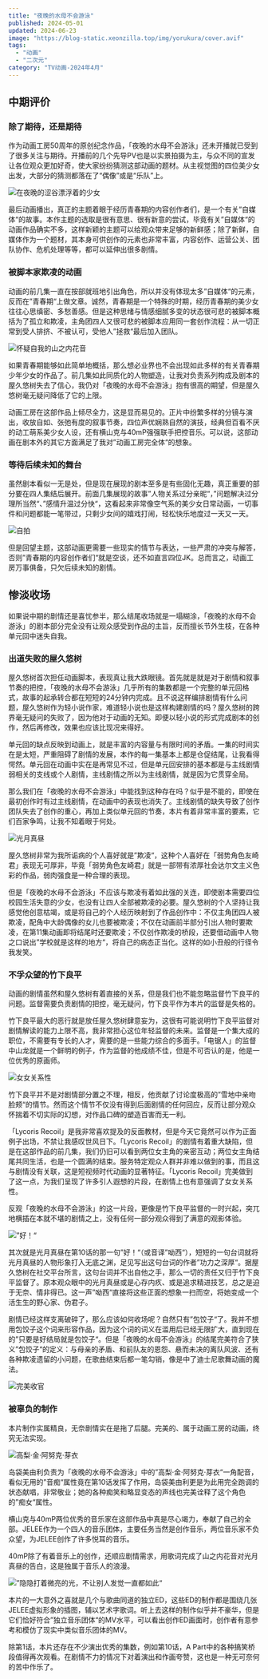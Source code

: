 ```yaml
---
title: "夜晚的水母不会游泳"
published: 2024-05-01
updated: 2024-06-23
image: "https://blog-static.xeonzilla.top/img/yorukura/cover.avif"
tags:
  - "动画"
  - "二次元"
category: "TV动画-2024年4月"
---
```

## 中期评价
### 除了期待，还是期待
作为动画工房50周年的原创纪念作品，「夜晚的水母不会游泳」还未开播就已受到了很多关注与期待。开播前的几个先导PV也是以实景拍摄为主，与众不同的宣发让各位观众更加好奇，使大家纷纷猜测这部动画的题材。从主视觉图的四位美少女出发，大部分的猜测都落在了“偶像”或是“乐队”上。

![在夜晚的涩谷漂浮着的少女](https://blog-static.xeonzilla.top/img/yorukura/01.avif "在夜晚的涩谷漂浮着的少女")

最后动画播出，真正的主题着眼于经历青春期的内容创作者们，是一个有关”自媒体“的故事。本作主题的选取是很有意思、很有新意的尝试，毕竟有关”自媒体“的动画作品确实不多，这样新颖的主题可以给观众带来足够的新鲜感；除了新鲜，自媒体作为一个题材，其本身可供创作的元素也非常丰富，内容创作、运营公关、团队协作、危机处理等等，都可以延伸出很多剧情。

### 被脚本家欺凌的动画
动画的前几集一直在按部就班地引出角色，所以并没有体现太多”自媒体“的元素，反而在”青春期“上做文章。诚然，青春期是一个特殊的时期，经历青春期的美少女往往心思缜密、多愁善感。但是这种思绪与情感细腻多变的状态很可悲的被脚本概括为了孤立和欺凌，主角团四人又很可悲的被脚本应用同一套创作流程：从一切正常到受人排挤、不被认可，受他人”拯救“最后加入团队。

![怀疑自我的山之内花音](https://blog-static.xeonzilla.top/img/yorukura/02.avif "怀疑自我的山之内花音")

如果青春期能够如此简单地概括，那么想必业界也不会出现如此多样的有关青春期少年少女的作品了。前几集如此同质化的人物塑造，让我对负责系列构成及剧本的屋久悠树失去了信心，我仍对「夜晚的水母不会游泳」抱有很高的期望，但是屋久悠树毫无疑问降低了它的上限。

动画工房在这部作品上倾尽全力，这是显而易见的。正片中纷繁多样的分镜与演出，收放自如、张弛有度的叙事节奏，四位声优娴熟自然的演技，经典但百看不厌的动工萌系美少女人设，还有横山克与40mP强强联手把控音乐。可以说，这部动画在剧本外的其它方面满足了我对”动画工房完全体“的想象。

### 等待后续未知的舞台
虽然剧本看似一无是处，但是现在展现的剧本至多是有些固化无趣，真正重要的部分要在四人集结后展开。前面几集展现的故事”人物关系过分亲昵“，”问题解决过分理所当然“、”感情升温过分快“，这看起来非常像空气系的美少女日常动画，一切事件和问题都能一笔带过，只剩少女间的嬉戏打闹，轻松快乐地度过一天又一天。

![自拍](https://blog-static.xeonzilla.top/img/yorukura/03.avif "自拍")

但是回望主题，这部动画更需要一些现实的情节与表达，一些严肃的冲突与解答，否则”青春期的内容创作者们“就是空谈，还不如直言四位JK。总而言之，动画工房万事俱备，只欠后续未知的剧情。

## 惨淡收场
如果说中期的剧情还是喜忧参半，那么结尾收场就是一塌糊涂，「夜晚的水母不会游泳」的剧本部分完全没有让观众感受到作品的主旨，反而擅长节外生枝，在各种单元回中迷失自我。

### 出道失败的屋久悠树
屋久悠树首次担任动画脚本，表现真让我大跌眼镜。首先就是就是对于剧情和叙事节奏的把控，「夜晚的水母不会游泳」几乎所有的集数都是一个完整的单元回格式，故事的起承转合都在短短的24分钟内完成。且不说这样编排剧情有什么问题，屋久悠树作为轻小说作家，难道轻小说也是这样构建剧情的吗？屋久悠树的跨界毫无疑问的失败了，因为他对于动画的无知。即便以轻小说的形式完成剧本的创作，然后再修改，效果也应该比现况来得好。

单元回的缺点反映到动画上，就是丰富的内容量与有限时间的矛盾。一集的时间实在是太短，严重阻碍了剧情的发展，本作的每一集基本上都是仓促结尾，让我看得愕然。单元回在动画中实在是再常见不过，但是单元回安排的基本都是与主线剧情弱相关的支线或个人剧情，主线剧情之所以为主线剧情，就是因为它贯穿全局。

那么我们在「夜晚的水母不会游泳」中能找到这种存在吗？似乎是不能的，即使在最初创作时有过主线剧情，在动画中的表现也消失了。主线剧情的缺失导致了创作团队失去了创作的重心，再加上类似单元回的节奏，本片有着非常丰富的要素，它们百家争鸣，让我不知着眼于何处。

![光月真昼](https://blog-static.xeonzilla.top/img/yorukura/04.avif "光月真昼")

屋久悠树非常为我所诟病的个人喜好就是”欺凌“，这种个人喜好在「弱势角色友崎君」表现无可厚非，毕竟「弱势角色友崎君」就是一部带有浓厚社会达尔文主义色彩的作品，弱肉强食是一种合理的表现。

但是「夜晚的水母不会游泳」不应该与欺凌有着如此强的关连，即使剧本需要四位校园生活失意的少女，也没有让四人全部被欺凌的必要。屋久悠树的个人坚持让我感觉他创意枯竭，或是将自己的个人经历映射到了作品创作中：不仅主角团四人被欺凌，配角中大龄偶像的女儿也要被欺凌；不仅在动画前半部分引出人物时要欺凌，在第11集动画即将结尾时还要欺凌；不仅创作欺凌的桥段，还要借动画中人物之口说出”学校就是这样的地方“，将自己的病态正当化。这样的如小丑般的行径令我发笑。

### 不孚众望的竹下良平
动画的剧情虽然和屋久悠树有着直接的关系，但是我们也不能忽略监督竹下良平的问题。监督需要负责剧情的把控，毫无疑问，竹下良平作为本片的监督是失格的。

竹下良平最大的恶行就是放任屋久悠树肆意妄为，这很有可能说明竹下良平监督对剧情解读的能力上限不高，我非常担心这位年轻监督的未来。监督是一个集大成的职位，不需要有专长的人才，需要的是一些能力综合的多面手。「电锯人」的监督中山龙就是一个鲜明的例子，作为监督的他成绩不佳，但是不可否认的是，他是一位优秀的原画师。

![女女关系性](https://blog-static.xeonzilla.top/img/yorukura/05.avif "女女关系性")

竹下良平并不是对剧情部分置之不理，相反，他贡献了讨论度极高的”雪地中亲吻脸颊“的情节。然而这个情节不仅没有得到后面剧情的任何回应，反而让部分观众怀揣着不切实际的幻想，对作品口碑的塑造百害而无一利。

「Lycoris Recoil」是我非常喜欢提及的反面教材，但是今天它竟然可以作为正面例子出场，不禁让我感叹世风日下。「Lycoris Recoil」的剧情有着重大缺陷，但是在这部作品的前几集，我们仍旧可以看到两位女主角的亲密互动；两位女主角结尾共同生活，也是一个圆满的结束。服务特定观众人群并非难以做到的事，而且这与剧情没有关联，这是短视频时代动画的显著特征。「Lycoris Recoil」完美做到了这一点，为我们呈现了许多引人遐想的片段，在剧情上也有意强调了女女关系性。

反观「夜晚的水母不会游泳」的这一片段，更像是竹下良平监督的一时兴起，突兀地横插在本就不堪的剧情之上，没有任何一部分观众得到了满意的观影体验。

![”好！“](https://blog-static.xeonzilla.top/img/yorukura/06.avif "”好！“")

其次就是光月真昼在第10话的那一句”好！“（或音译”呦西“），短短的一句台词就将光月真昼的人物形象打入无底之渊，足见写出这句台词的作者”功力之深厚“。据屋久悠树在社交平台所言，这句台词并不出自他之手，那么一切的责任又归于竹下良平监督了。原本观众眼中的光月真昼或是心存内疚、或是追求精进技艺，总之是迫于无奈、情非得已。这一声”呦西“直接将这些正面的想象一扫而空，将她变成一个活生生的野心家、伪君子。

剧情已经这样支离破碎了，那么应该如何收场呢？自然只有”包饺子“了。我并不想用包饺子这个词来形容作品，因为这个词的词义在滥用后已经无限扩大，直到现在的”只要是好结局就是包饺子“。但是「夜晚的水母不会游泳」的结尾完美符合了狭义”包饺子“的定义：与母亲的矛盾、和前队友的恩怨、悬而未决的离队风波、还有各种欺凌遗留的小问题，在歌曲结束后都一笔勾销，像是中了迪士尼歌舞动画的魔法。

![完美收官](https://blog-static.xeonzilla.top/img/yorukura/07.avif "完美收官")

### 被辜负的制作
本片制作实属精良，无奈剧情实在是拖了后腿。完美的、属于动画工房的动画，终究无法实现。

![高梨·金·阿努克·芽衣](https://blog-static.xeonzilla.top/img/yorukura/08.avif "高梨·金·阿努克·芽衣")

岛袋美由利负责为「夜晚的水母不会游泳」中的”高梨·金·阿努克·芽衣“一角配音，看似无用的”音痴“属性竟在第10话发挥了作用，岛袋美由利更是为此用完全跑调的状态献唱，非常敬业；她的各种痴笑和略显变态的声线也完美诠释了这个角色的”痴女“属性。

横山克与40mP两位优秀的音乐家在这部作品中真是尽心竭力，奉献了自己的全部。JELEE作为一个四人的音乐团体，主要任务当然是创作音乐，两位音乐家不负众望，为JELEE创作了许多悦耳的音乐。

40mP除了有着音乐上的创作，还顺应剧情需求，用歌词完成了山之内花音对光月真昼的告白，这是独属于音乐人的浪漫。

![”隐隐打着微亮的光，不让别人发觉一直都如此“](https://blog-static.xeonzilla.top/img/yorukura/09.avif "”隐隐打着微亮的光，不让别人发觉一直都如此“")

本片的一大意外之喜就是几个与歌曲同道的独立ED，这些ED的制作都是围绕几张JELEE虚拟形象的插图，辅以艺术字歌词。听上去这样的制作似乎并不豪华，但是它们恰好符合”独立音乐团体“的MV水平，可以看出创作ED画面时，创作者有意参考和模仿了现实中类似音乐团体的MV。

除第1话，本片还存在不少演出优秀的集数，例如第10话，A Part中的各种搞笑桥段值得再次观看。在剧情不力的情况下对着演出和作画夸赞，这也是一种无可奈何的苦中作乐了。


